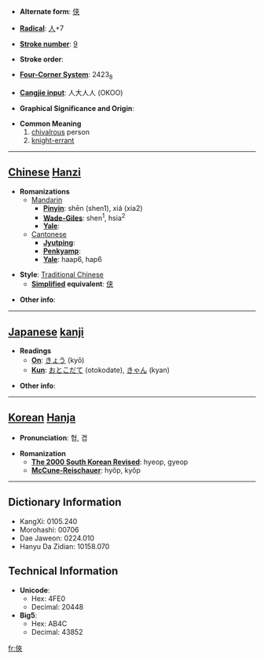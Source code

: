 * '''Alternate form''': [[侠]]

* '''[[Wiktionary:Chinese radical index| Radical]]''': [[Wiktionary:Chinese radical index 人|人]]+7

* '''[[Wiktionary:Chinese total strokes index|Stroke number]]''': [[Wiktionary:Chinese total strokes index 9|9]]

* '''Stroke order''': 

* '''[[Wiktionary:Chinese four corner index|Four-Corner System]]''': 2423<sub>8</sub>

* '''[[Wiktionary:Chinese Cangjie index|Cangjie input]]''': 人大人人 (OKOO)

* '''Graphical Significance and Origin''': 

* '''Common Meaning'''
*#[[chivalrous]] person
*# [[knight-errant]]


----

== [[Chinese]] [[Hanzi]] ==

* '''Romanizations'''
** [[Mandarin]]
*** '''[[Pinyin]]''': shēn (shen1), xiá (xia2)
*** '''[[Wade-Giles]]''': shen<sup>1</sup>, hsia<sup>2</sup>
*** '''[[Yale]]''': 
**[[Cantonese]]
***'''[[Jyutping]]''':
***'''[[Penkyamp]]''': 
***'''[[Yale]]''': haap6, hap6

* '''Style''': [[Traditional Chinese]] 
** '''[[Simplified Chinese|Simplified]] equivalent''': [[侠]]

* '''Other info''': 

----

== [[Japanese]] [[kanji]] ==

* '''Readings'''
** '''[[On]]''': [[きょう]] (kyō)
** '''[[Kun]]''': [[おとこだて]] (otokodate), [[きゃん]] (kyan)

* '''Other info''':  

----

== [[Korean]] [[Hanja]] ==

* '''Pronunciation''': 협, 겹

* '''Romanization'''
** '''[[The 2000 South Korean Revised Romanization|The 2000 South Korean Revised]]''': hyeop, gyeop
** '''[[McCune-Reischauer]]''': hyŏp, kyŏp

----

== Dictionary Information ==

* KangXi: 0105.240
* Morohashi: 00706
* Dae Jaweon: 0224.010
* Hanyu Da Zidian: 10158.070

== Technical Information ==

* '''Unicode''':
** Hex: 4FE0
** Decimal: 20448
* '''Big5''':
** Hex: AB4C
** Decimal: 43852

[[fr:俠]]